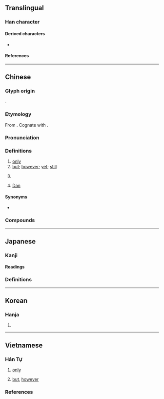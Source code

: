 {{character info}}
==Translingual==
{{stroke order|strokes=7}}
{{stroke order|type=animate}}

===Han character===
{{Han char|rn=9|rad=人|as=05|sn=7|four=26210|canj=OAM|ids=⿰亻旦}}

====Derived characters====
* {{l|mul|[[𭈂]], [[𢭱]], [[𣵤]], [[𨧝]], [[𩊹]], [[亱]], [[𮏈]], [[𮃿]], [[𨵀]], [[𠜬]]}}

====References====
{{Han ref|kx=0097.210|dkj=00495|dj=0206.100|hdz=10132.040|uh=4F46}}

----

==Chinese==
{{zh-forms}}

===Glyph origin===
{{Han etym}}
{{Han compound|人|alt1=亻|旦|ls=psc|c1=s|c2=p}}.

===Etymology===
From {{inh|zh|sit-pro|*daj ~ dan ~ taj ~ tan||single; one; whole; only}}. Cognate with {{och-l|單|single|id=1}}.

===Pronunciation===
{{zh-pron
|m=dàn
|c=daan6
|h=pfs=than/thán
|h_note=thán - archaic
|md=dáng
|mn=tān/xm,qz,tw:nā
|mn_note=tān - literary; nā - vernacular (limited, e.g. {{zh-l|*毋但}})
|mn-t=dang6
|w=2te
|mc=y
|oc=y
|cat=a,adv,con,prep
}}

===Definitions===
{{zh-hanzi}}

# [[only]]
# [[but]]; [[however]]; [[yet]]; [[still]]
#: {{zh-x|但是|but}}
# {{surname|zh}}
# {{lb|zh|Protestantism}} [[Dan]]

====Synonyms====
{{zh-dial|但是}}
* {{sense|Dan}} {{q|Catholicism}} {{zh-l|丹}}

{{attention|zh|are 但 and 但是 legitimately pure synonyms that can be freely swapped without sounding weird or are there things to beware of?}}

===Compounds===
{{zh-der|不但|但有|但書|但求塞責|但歌|但是|可但|但曲|但得|但使|但須|但願|但民|但云|但澤|但聞|但凡|何但|但求如願|撒但|格但斯克|非但|豈但|但店|撒但教|但係}}

{{zh-cat|Elementary}}

----

==Japanese==

===Kanji===
{{ja-kanji|grade=c|rs=人05}}

====Readings====
{{ja-readings
|goon=だん
|kanon=たん
|kun=ただ-し, ただ-
}}

===Definitions===
{{ja-kanjitab|ただ|yomi=k}}
{{ja-see|ただ}}

----

==Korean==

===Hanja===
{{ko-hanja|단}}

# {{rfdef|ko|sort=人05}}

----

==Vietnamese==

===Hán Tự===
{{vi-readings|rs=人05
|hanviet=đãn-Trần (1999);bonet, đán
|nom=giản-btcn, đản-btcn, đởn-tdcntd
}}

# {{lb|vi|literary}} [[only]]
# {{lb|vi|literary}} [[but]], [[however]]

===References===
<references/>